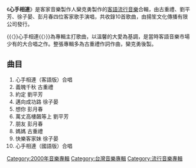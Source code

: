 {{For|有时被译为《心手相连》的[[1988年夏季奥林匹克运动会|1988年夏季奥林匹克运动会]]主题歌|手拉手}}
{{Infobox Album  <!-- See Wikipedia:WikiProject_Albums -->
| Name		= 心手相連合輯
| Type		= [[合輯|合輯]] 
| Artist	        = 古重禮、[[劉平芳|劉平芳]]、徐子晏、[[彭月春|彭月春]]
| Cover		= 
| Released	= 2000年11月
| Recorded	= 
| Genre		= [[客語流行音樂|客語流行音樂]] 
| Length	= 
| Label		= 揚笙文化傳播有限公司
| Producer	= [[欒克勇|欒克勇]]
| Reviews	= 
| Last album	= 
| This album	= 
| Next album	= 
}}

《'''心手相連'''》是客家音樂製作人欒克勇製作的[[客語流行音樂|客語流行音樂]]合輯，由古重禮、劉平芳、徐子晏、彭月春四位客家歌手演唱，共收錄10首歌曲，由揚笙文化傳播有限公司發行。

{{〈}}心手相連{{〉}}為專輯主打歌曲，以溫馨的大愛為基調，是當時客語音樂市場少有的大合唱之作。整張專輯多為古重禮作詞作曲，欒克勇後製。

==曲目==
#  心手相連（客語版）合唱
#  義魄千秋 古重禮
#  約定 劉平芳
#  邁向成功路 徐子晏
#  想你 彭月春
#  萬丈高樓飆等上 劉平芳
#  朋友 彭月春
#  媽媽 古重禮
#  快樂客家妹 徐子晏
#  心手相連（國語版）合唱

[[Category:2000年音樂專輯|Category:2000年音樂專輯]]
[[Category:台灣音樂專輯|Category:台灣音樂專輯]]
[[Category:流行音樂專輯|Category:流行音樂專輯]]